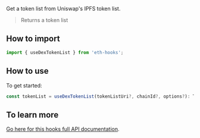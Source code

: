 Get a token list from Uniswap's IPFS token list.

> Returns a token list

## How to import

```typescript
import { useDexTokenList } from 'eth-hooks';
```

## How to use

To get started:

```typescript
const tokenList = useDexTokenList(tokenListUri?, chainId?, options?): THookResult<TokenInfo[]>
```

## To learn more

[Go here for this hooks full API documentation](../../api/modules/Hooks#usedextokenlist).
